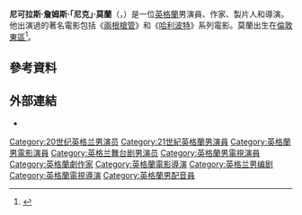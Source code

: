{{noteTA
|G1=Movie
|G2=Tv
|G3=Show
}}
{{Infobox entertainer
| type           = 男演員
| name           = 尼克·莫蘭
| foreignname    = {{lang|en|Nick Moran}}
| image          = Nick Moran SMdL 20101008 41515.jpg
| imagesize      = 
| caption        = 莫蘭於2010年
| birth_name     = 尼可拉斯·詹姆斯·莫蘭<br>（{{lang|en|Nicholas James Moran}}）<ref name=imdb>{{IMDb name|602941|Nick Moran}}</ref>
| birth_date     = {{birth date and age|1969|12|23}}
| birth_place    = 英格蘭[[倫敦東區|倫敦東區]]
| occupation     = 演員，作家，製片人，導演
| death_place    =
| other_names    =
| years_active   = 1989年至今
| spouse         =
| website        =
}}
'''尼可拉斯·詹姆斯·「尼克」·莫蘭'''（{{lang-en|Nicholas James "Nick" Moran}}，{{bd|1969年|11月23日}}）是一位[[英格蘭|英格蘭]]男演員、作家、製片人和導演。他出演過的著名電影包括《[[兩根槍管|兩根槍管]]》和《[[哈利波特系列電影|哈利波特]]》系列電影。莫蘭出生在[[倫敦東區|倫敦東區]]<ref name=ecn>{{Cite web|last=|first=|authorlink=|title=Nick Moran Biography (1968–)|publisher=Filmreference.com|date=2010-11-01|url=http://www.filmreference.com/film/80/Nick-Moran.html|accessdate=2010-11-22|archive-date=2016-03-03|archive-url=https://web.archive.org/web/20160303192703/http://www.filmreference.com/film/80/Nick-Moran.html|dead-url=no}}</ref>。

== 參考資料 ==
{{Reflist}}

== 外部連結 ==
* {{IMDb name|602941}}

{{Authority control}}

{{DEFAULTSORT:Moran, Nick}}
[[Category:20世纪英格兰男演员|Category:20世纪英格兰男演员]]
[[Category:21世紀英格蘭男演員|Category:21世紀英格蘭男演員]]
[[Category:英格蘭男電影演員|Category:英格蘭男電影演員]]
[[Category:英格兰舞台剧男演员|Category:英格兰舞台剧男演员]]
[[Category:英格蘭男電視演員|Category:英格蘭男電視演員]]
[[Category:英格蘭劇作家|Category:英格蘭劇作家]]
[[Category:英格蘭電影導演|Category:英格蘭電影導演]]
[[Category:英格兰男编剧|Category:英格兰男编剧]]
[[Category:英格蘭電視導演|Category:英格蘭電視導演]]
[[Category:英格蘭男配音員|Category:英格蘭男配音員]]